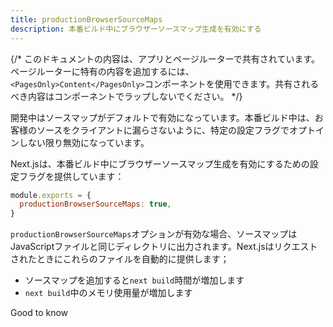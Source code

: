 ```yaml
---
title: productionBrowserSourceMaps
description: 本番ビルド中にブラウザーソースマップ生成を有効にする
---
```


{/* このドキュメントの内容は、アプリとページルーターで共有されています。ページルーターに特有の内容を追加するには、`<PagesOnly>Content</PagesOnly>`コンポーネントを使用できます。共有されるべき内容はコンポーネントでラップしないでください。 */}

開発中はソースマップがデフォルトで有効になっています。本番ビルド中は、お客様のソースをクライアントに漏らさないように、特定の設定フラグでオプトインしない限り無効になっています。

Next.jsは、本番ビルド中にブラウザーソースマップ生成を有効にするための設定フラグを提供しています：

```js title="next.config.js"
module.exports = {
  productionBrowserSourceMaps: true,
}
```

`productionBrowserSourceMaps`オプションが有効な場合、ソースマップはJavaScriptファイルと同じディレクトリに出力されます。Next.jsはリクエストされたときにこれらのファイルを自動的に提供します；

- ソースマップを追加すると`next build`時間が増加します
- `next build`中のメモリ使用量が増加します

Good to know